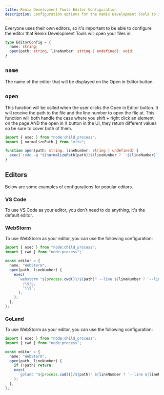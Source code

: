 ```yaml
---
title: Remix Development Tools Editor Configuration
description: Configuration options for the Remix Development Tools to interface with your editor
---
```


Everyone uses their own editors, so it's important to be able to configure the editor that Remix Development Tools will open your files in.

```ts
type EditorConfig = {
  name: string;
  open(path: string, lineNumber: string | undefined): void;
}
```

## `name`

The name of the editor that will be displayed on the Open in Editor button.

## `open`

This function will be called when the user clicks the Open in Editor button. It will receive the path to the file and the line number to open the file at.
This function will both handle the case where you shift + right click an element on the page AND the open in X button in the UI, they return different values
so be sure to cover both of them.

```ts
import { exec } from "node:child_process";
import { normalizePath } from "vite";

function open(path: string, lineNumber: string | undefined) { 
  exec(`code -g "${normalizePath(path)}${lineNumber ? `:${lineNumber}` : ""}"`);
}
```

## Editors

Below are some examples of configurations for popular editors.

### VS Code

To use VS Code as your editor, you don't need to do anything, it's the default editor.

### WebStorm

To use WebStorm as your editor, you can use the following configuration:

```ts
import { exec } from "node:child_process";
import { cwd } from "node:process";

const editor = {
  name: "WebStorm",
  open(path, lineNumber) { 
    exec(
      `webstorm "${process.cwd()}/${path}" --line ${lineNumber ? `--line ${lineNumber}` : ""}`.replace(
        /\$/g,
        "\\$",
      ),
    );
  },
};
```

### GoLand

To use WebStorm as your editor, you can use the following configuration:

```ts
import { exec } from "node:child_process";
import { cwd } from "node:process";

const editor = {
  name: "WebStorm",
  open(path, lineNumber) {
    if (!path) return;
    exec(
      `goland "${process.cwd()}/${path}" ${lineNumber ? `--line ${lineNumber}` : ""}` 
    );
  },
};
```